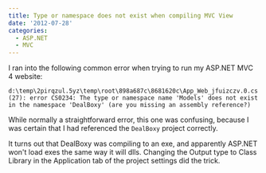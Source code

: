 ```yaml
---
title: Type or namespace does not exist when compiling MVC View
date: '2012-07-28'
categories:
  - ASP.NET
  - MVC
---
```




I ran into the following common error when trying to run my ASP.NET MVC 4 website:

`d:\temp\2pirqzul.5yz\temp\root\898a687c\8681620c\App_Web_jfuizczv.0.cs(27): error CS0234: The type or namespace name 'Models' does not exist in the namespace 'DealBoxy' (are you missing an assembly reference?)`

While normally a straightforward error, this one was confusing, because I was certain that I had referenced the `DealBoxy` project correctly.

It turns out that DealBoxy was compiling to an exe, and apparently ASP.NET won't load exes the same way it will dlls. Changing the Output type to Class Library in the Application tab of the project settings did the trick.
